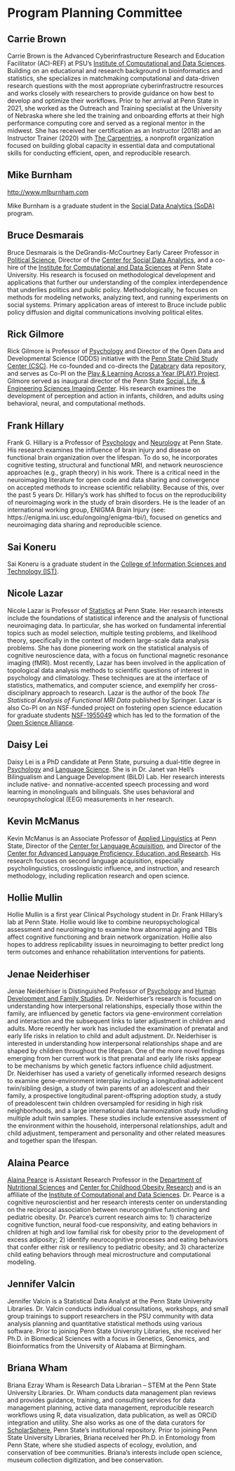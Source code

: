 # Program Planning Committee {-}

## Carrie Brown {-}

Carrie Brown is the Advanced Cyberinfrastructure Research and Education Facilitator (ACI-REF) at PSU's [Institute of Computational and Data Sciences](https://icds.psu.edu). Building on an educational and research background in bioinformatics and statistics, she specializes in matchmaking computational and data-driven research questions with the most appropriate cyberinfrastructre resources and works closely with researchers to provide guidance on how best to develop and optimize their workflows. Prior to her arrival at Penn State in 2021, she worked as the Outreach and Training specialist at the University of Nebraska where she led the training and onboarding efforts at their high performance computing core and served as a regional mentor in the midwest. She has received her certification as an Instructor (2018) and an Instructor Trainer (2020) with [The Carpentries](https://carpentries.org), a nonprofit organization focused on building global capacity in essential data and computational skills for conducting efficient, open, and reproducible research.

## Mike Burnham {-}

<http://www.mlburnham.com>

Mike Burnham is a graduate student in the [Social Data Analytics (SoDA)](https://soda.la.psu.edu) program.

## Bruce Desmarais {-}

Bruce Desmarais is the DeGrandis-McCourtney Early Career Professor in [Political Science](https://polisci.la.psu.edu), Director of the [Center for Social Data Analytics](https://soda.la.psu.edu), and a co-hire of the [Institute for Computational and Data Sciences](https://icds.psu.edu) at Penn State University. His research is focused on methodological development and applications that further our understanding of the complex interdependence that underlies politics and public policy. Methodologically, he focuses on methods for modeling networks, analyzing text, and running experiments on social systems. Primary application areas of interest to Bruce include public policy diffusion and digital communications involving political elites.

## Rick Gilmore {-}

Rick Gilmore is Professor of [Psychology](https://psych.la.psu.edu) and Director of the Open Data and Developmental Science (ODDS) initiative with the [Penn State Child Study Center (CSC)](https://csc.la.psu.edu). He co-founded and co-directs the [Databrary](https://databrary.org) data repository, and serves as Co-PI on the [Play & Learning Across a Year (PLAY) Project](https://play-project.org). Gilmore served as inaugural director of the Penn State [Social, Life, & Engineering Sciences Imaging Center](https://imaging.psu.edu). His research examines the development of perception and action in infants, children, and adults using behavioral, neural, and computational methods.

## Frank Hillary {-}

Frank G. Hillary is a Professor of [Psychology](https://psych.la.psu.edu) and [Neurology](https://med.psu.edu/neurology) at Penn State. His research examines the influence of brain injury and disease on functional brain organization over the lifespan.  To do so, he incorporates cognitive testing, structural and functional MRI, and network neuroscience approaches (e.g., graph theory) in his work. There is a critical need in the neuroimaging literature for open code and data sharing and convergence on accepted methods to increase scientific reliability. Because of this, over the past 5 years Dr. Hillary's work has shifted to focus on the reproducibility of neuroimaging work in the study of brain disorders. He is the leader of an international working group, ENIGMA Brain Injury (see: https://enigma.ini.usc.edu/ongoing/enigma-tbi/), focused on genetics and neuroimaging data sharing and reproducible science.

## Sai Koneru {-}

Sai Koneru is a graduate student in the [College of Information Sciences and Technology (IST)](https://ist.psu.edu).

## Nicole Lazar {-}

Nicole Lazar is Professor of [Statistics](https://science.psu.edu/stat) at Penn State. Her research interests include the foundations of statistical inference and the analysis of functional neuroimaging data. In particular, she has worked on fundamental inferential topics such as model selection, multiple testing problems, and likelihood theory, specifically in the context of modern large-scale data analysis problems. She has done pioneering work on the statistical analysis of cognitive neuroscience data, with a focus on functional magnetic resonance imaging (fMRI). Most recently, Lazar has been involved in the application of topological data analysis methods to scientific questions of interest in psychology and climatology. These techniques are at the interface of statistics, mathematics, and computer science, and exemplify her cross-disciplinary approach to research. Lazar is the author of the book *The Statistical Analysis of Functional MRI Data* published by Springer.  Lazar is also Co-PI on an NSF-funded project on fostering open science education for graduate students [NSF-1955049](https://www.nsf.gov/awardsearch/showAward?AWD_ID=1955049) which has led to the formation of the [Open Science Alliance](https://openscialliance.github.io/).

## Daisy Lei {-}

Daisy Lei is a PhD candidate at Penn State, pursuing a dual-title degree in [Psychology](https://psych.la.psu.edu) and [Language Science](https://cls.la.psu.edu). She is in Dr. Janet van Hell's Bilingualism and Language Development (BiLD) Lab. Her research interests include native- and nonnative-accented speech processing and word learning in monolinguals and bilinguals. She uses behavioral and neuropsychological (EEG) measurements in her research.

## Kevin McManus {-}

Kevin McManus is an Associate Professor of [Applied Linguistics](https://aplng.la.psu.edu) at Penn State, Director of the [Center for Language Acquisition](https://language.la.psu.edu), and Director of the [Center for Advanced Language Proficiency, Education, and Research](https://calper.la.psu.edu). His research focuses on second language acquisition, especially psycholinguistics, crosslinguistic influence, and instruction, and research methodology, including replication research and open science. 

## Hollie Mullin {-}

Hollie Mullin is a first year Clinical Psychology student in Dr. Frank Hillary’s lab at Penn State. Hollie would like to combine neuropsychological assessment and neuroimaging to examine how abnormal aging and TBIs affect cognitive functioning and brain network organization. Hollie also hopes to address replicability issues in neuroimaging to better predict long term outcomes and enhance rehabilitation interventions for patients.

## Jenae Neiderhiser {-}

Jenae Neiderhiser is Distinguished Professor of [Psychology](https://psych.la.psu.edu) and [Human Development and Family Studies](https://hhd.psu.edu/hdfs). Dr. Neiderhiser’s research is focused on understanding how interpersonal relationships, especially those within the family, are influenced by genetic factors via gene-environment correlation and interaction and the subsequent links to later adjustment in children and adults. More recently her work has included the examination of prenatal and early life risks in relation to child and adult adjustment. Dr. Neiderhiser is interested in understanding how interpersonal relationships shape and are shaped by children throughout the lifespan. One of the more novel findings emerging from her current work is that prenatal and early life risks appear to be mechanisms by which genetic factors influence child adjustment. Dr. Neiderhiser has used a variety of genetically informed research designs to examine gene-environment interplay including a longitudinal adolescent twin/sibling design, a study of twin parents of an adolescent and their family, a prospective longitudinal parent-offspring adoption study, a study of preadolescent twin children oversampled for residing in high risk neighborhoods, and a large international data harmonization study including multiple adult twin samples. These studies include extensive assessment of the environment within the household, interpersonal relationships, adult and child adjustment, temperament and personality and other related measures and together span the lifespan.

## Alaina Pearce {-}

[Alaina Pearce](https://sites.psu.edu/alainapearce/) is Assistant Research Professor in the [Department of Nutritional Sciences](https://hhd.psu.edu/nutrition) and [Center for Childhood Obesity Research](https://hhd.psu.edu/ccor) and is an affiliate of the [Institute of Computational and Data Sciences](https://www.icds.psu.edu). Dr. Pearce is a cognitive neuroscientist and her research interests center on understanding on the reciprocal association between neurocognitive functioning and pediatric obesity. Dr. Pearce’s current research aims to: 1) characterize cognitive function, neural food-cue responsivity, and eating behaviors in children at high and low familial risk for obesity prior to the development of excess adiposity; 2) identify neurocognitive processes and eating behaviors that confer either risk or resiliency to pediatric obesity; and 3) characterize child eating behaviors through meal microstructure and computational modeling.

## Jennifer Valcin {-}

Jennifer Valcin is a Statistical Data Analyst at the Penn State University Libraries. Dr. Valcin conducts individual consultations, workshops, and small group trainings to support researchers in the PSU community with data analysis planning and quantitative statistical methods using various software. Prior to joining Penn State University Libraries, she received her Ph.D. in Biomedical Sciences with a focus in Genetics, Genomics, and Bioinformatics from the University of Alabama at Birmingham. 

## Briana Wham {-}

Briana Ezray Wham is Research Data Librarian – STEM at the Penn State University Libraries. Dr. Wham conducts data management plan reviews and provides guidance, training, and consulting services for data management planning, active data management, reproducible research workflows using R, data visualization, data publication, as well as ORCiD integration and utility. She also works as one of the data curators for [ScholarSphere](https://scholarsphere.psu.edu), Penn State's institutional repository. Prior to joining Penn State University Libraries, Briana received her Ph.D. in Entomology from Penn State, where she studied aspects of ecology, evolution, and conservation of bee communities. Briana’s interests include open science, museum collection digitization, and bee conservation.
